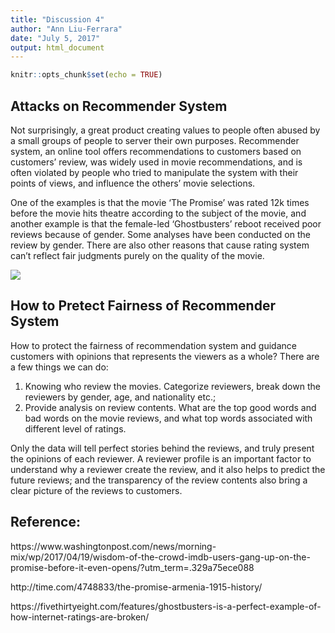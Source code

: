 ---
title: "Discussion 4"
author: "Ann Liu-Ferrara"
date: "July 5, 2017"
output: html_document
---

```{r setup, include=FALSE}
knitr::opts_chunk$set(echo = TRUE)
```

## Attacks on Recommender System 

Not surprisingly, a great product creating values to people often abused by a small groups of people to server their own purposes. Recommender system, an online tool offers recommendations to customers based on customers' review, was widely used in movie recommendations, and is often violated by people who tried to manipulate the system with their points of views, and influence the others' movie selections.  

One of the examples is that the movie 'The Promise' was rated 12k times before the movie hits theatre according to the subject of the movie, and another example is that the female-led 'Ghostbusters' reboot received poor reviews because of gender. Some analyses have been conducted on the review by gender. There are also other reasons that cause rating system can't reflect fair judgments purely on the quality of the movie.

![](hickey-imdbmen-2.png)

## How to Pretect Fairness of Recommender System

How to protect the fairness of recommendation system and guidance customers with opinions that represents the viewers as a whole? There are a few things we can do:

1.	Knowing who review the movies. Categorize reviewers, break down the reviewers by gender, age, and nationality etc.;
2.	Provide analysis on review contents. What are the top good words and bad words on the movie reviews, and what top words associated with different level of ratings.

Only the data will tell perfect stories behind the reviews, and truly present the opinions of each reviewer. A reviewer profile is an important factor to understand why a reviewer create the review, and it also helps to predict the future reviews; and the transparency of the review contents also bring a clear picture of the reviews to customers.

## Reference:

https://www.washingtonpost.com/news/morning-mix/wp/2017/04/19/wisdom-of-the-crowd-imdb-users-gang-up-on-the-promise-before-it-even-opens/?utm_term=.329a75ece088

http://time.com/4748833/the-promise-armenia-1915-history/

https://fivethirtyeight.com/features/ghostbusters-is-a-perfect-example-of-how-internet-ratings-are-broken/
